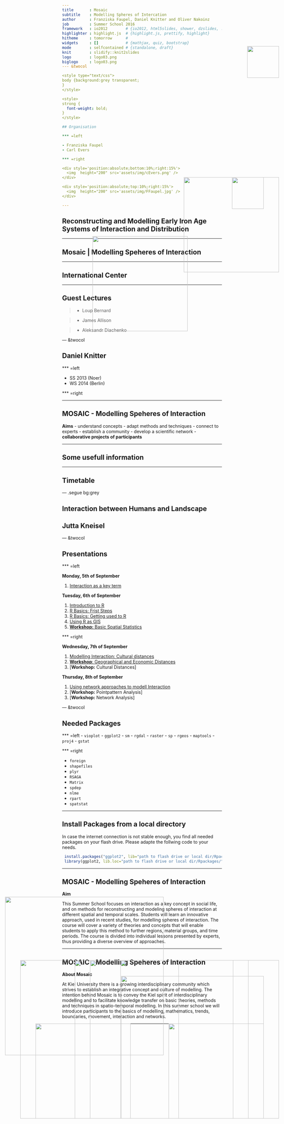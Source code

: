 ```yaml
---
title       : Mosaic 
subtitle    : Modelling Spheres of Intercation
author      : Franziska Faupel, Daniel Knitter and Oliver Nakoinz
job         : Summer School 2016
framework   : io2012        # {io2012, html5slides, shower, dzslides, ...}
highlighter : highlight.js  # {highlight.js, prettify, highlight}
hitheme     : tomorrow      # 
widgets     : []            # {mathjax, quiz, bootstrap}
mode        : selfcontained # {standalone, draft}
knit        : slidify::knit2slides
logo        : logo03.png
biglogo     : logo03.png
--- &twocol

<style type="text/css">
body {background:grey transparent;
}
</style>

<style>
strong {
  font-weight: bold;
}
</style>

## Organisation

*** =left

- Franziska Faupel
- Carl Evers

*** =right

<div style='position:absolute;bottom:10%;right:15%'>
  <img  height="200" src='assets/img/cEvers.png' />
</div>

<div style='position:absolute;top:10%;right:15%'>
  <img  height="200" src='assets/img/FFaupel.jpg' />
</div>

---
```


## Reconstructing and Modelling Early Iron Age Systems of Interaction and Distribution

<div style='position:absolute;bottom:15%;left:5%'>
  <img  height="500" src='assets/img/shkr.png' />
</div>

<div style='position:absolute;top:15%;right:5%'>
  <img  height="300" src='assets/img/pic51.png' />
</div>


---

## Mosaic | Modelling Speheres of Interaction

<div style='position:absolute;bottom:10%;right:20%'>
  <img  height="500" src='assets/img/mosaic.png' />
</div>

---

## International Center

<div style='position:absolute;bottom:10%;left:10%'>
  <img  height="500" src='assets/img/IntCenter.png' />
</div>

<div style='position:absolute;top:15%;right:10%'>
  <img  height="100" src='assets/img/CAu.png' />
</div>

--- 

## Guest Lectures

>- Loup Bernard

>- James Allison

>- Aleksandr Diachenko

--- &twocol

## Daniel Knitter

*** =left

- SS 2013 (Noer)
- WS 2014 (Berlin)

*** =right

<div style='position:absolute;bottom:10%;right:10%'>
  <img  height="450" src='assets/img/diss.jpg' />
</div>

<div style='position:absolute;bottom:10%;left:15%'>
  <img  height="300" src='assets/img/buch.jpeg' />
</div>

---

## MOSAIC - Modelling Speheres of Interaction

**Aims**
- understand concepts
- adapt methods and techniques
- connect to experts
- establish a community
- develop a scientific network
- **collaborative projects of participants**

<div style='position:absolute;bottom:10%;right:10%'>
  <img  height="300" src='assets/img/panic.jpeg' />
</div>

---

## Some usefull information

<div style='position:absolute;bottom:10%;right:5%'>
  <img  height="500" src='assets/img/Ufg_Lage.png' />
</div>

---

## Timetable

<div style='position:absolute;bottom:10%;right:15%'>
  <img  height="500" src='assets/img/time.png' />
</div>

--- .segue bg:grey

## Interaction between Humans and Landscape

## Jutta Kneisel

<a class="btn btn-primary btn-large" href='https://isaakiel.github.io/index.html'>
 <img  height="100" width="100" style='position:absolute;top:5%;right:5%' src='assets/img/ISAAK.png' />
</a>

--- &twocol

## Presentations

*** =left

**Monday, 5th of September**

1. [Interaction as a key term](01-interaction/index.html)

**Tuesday, 6th of September**

1. [Introduction to R](02-introduction/index.html)
2. [R Basics: Frist Steps](03-R_basics01/index.html)
3. [R Basics: Getting used to R](04-R_basics02/index.html)
4. [Using R as GIS](05-R_GIS/index.html)
5. [**Workshop:** Basic Spatial Statistics](06-WS_Basic_Spatial_Statistics/index.html)

*** =right

**Wednesday, 7th of September**

1. [Modelling Interaction: Cultural distances](07-cul_distances/index.html)
2. [**Workshop**: Geographical and Economic Distances](08-WS_Geo_Eco_Distances/index.html)
3. [**Workshop:** Cultural Distances]

**Thursday, 8th of September**

1. [Using network approaches to modell Interaction](10-Network_Analysis/index.html)
2. [**Workshop:** Pointpattern Analysis]
3. [**Workshop:** Network Analysis]

<a class="btn btn-primary btn-large" href='https://isaakiel.github.io/index.html'>
 <img  height="100" width="100" style='position:absolute;top:5%;right:5%' src='assets/img/ISAAK.png' />
</a>

--- &twocol

## Needed Packages

*** =left
- `vioplot`
- `ggplot2`
- `sm`
- `rgdal`
- `raster`
-  `sp`
- `rgeos`
- `maptools`
- `proj4`
- `gstat`

*** =right

- `foreign`
- `shapefiles`
- `plyr`
- `RSAGA`
- `Matrix`
- `spdep`
- `nlme`
- `rpart`
- `spatstat`

---

## Install Packages from a local directory

In case the internet connection is not stable enough, you find all needed packages on your flash drive.
Please adapte the follwing code to your needs. 

```r
 install.packages("ggplot2", lib="path to flash drive or local dir/Rpackages/")
 library(ggplot2, lib.loc="path to flash drive or local dir/Rpackages/")
```

---

## MOSAIC - Modelling Speheres of Interaction

**Aim**

This Summer School focuses on interaction as a key concept in social life, and 
on methods for reconstructing and modeling spheres of interaction at different 
spatial and temporal scales. Students will learn an innovative approach, used in
recent studies, for modelling spheres of interaction. The course will cover a 
variety of theories and concepts that will enable students to apply this method 
to further regions, material groups, and time periods. The course is divided 
into individual lessons presented by experts, thus providing a diverse overview 
of approaches.

---

## MOSAIC - Modelling Speheres of Interaction

**About Mosaic**

At Kiel University there is a growing interdisciplinary community which strives 
to establish an integrative concept and culture of modelling. The intention 
behind Mosaic is to convey the Kiel spirit of interdisciplinary modelling and to
facilitate knowledge transfer on basic theories, methods and techniques in 
spatio-temporal modelling. In this summer school we will introduce participants 
to the basics of modelling, mathematics, trends, boundaries, movement, 
interaction and networks.

---

<a class="btn btn-primary btn-large" href='https://isaakiel.github.io/index.html'>
 <img  height="300" width="300" style='position:absolute;top:20%;right:35%' src='assets/img/ISAAK.png' />
</a>
